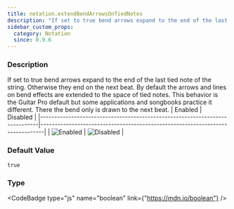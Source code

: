 ```yaml
---
title: notation.extendBendArrowsOnTiedNotes
description: "If set to true bend arrows expand to the end of the last tied note of the string. Otherwise they end on the next beat."
sidebar_custom_props:
  category: Notation
  since: 0.9.6
---
```




<SettingsHeader />



### Description
If set to true bend arrows expand to the end of the last tied note of the string. Otherwise they end on the next beat. By default the arrows and lines on bend effects are extended to the space of tied notes. This behavior is the Guitar Pro default but some applications and songbooks practice it different.
There the bend only is drawn to the next beat.
| Enabled                                                                     | Disabled                                                                      |
|-----------------------------------------------------------------------------|-------------------------------------------------------------------------------|
| ![Enabled](/img/reference/property/extendbendarrowsontiednotes-enabled.png) | ![Disabled](/img/reference/property/extendbendarrowsontiednotes-disabled.png) |


### Default Value

`true`

### Type

<CodeBadge type="js" name="boolean" link={"https://mdn.io/boolean"} />
<CodeBadge type="net" name="bool" />
<CodeBadge type="android" name="Boolean" />
